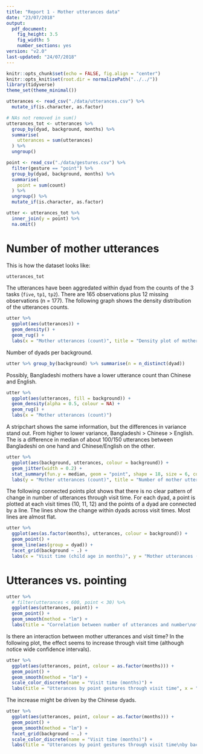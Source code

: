 ```yaml
---
title: "Report 1 - Mother utterances data"
date: "23/07/2018"
output: 
  pdf_document: 
    fig_height: 3.5
    fig_width: 5
    number_sections: yes
version: "v2.0"
last-updated: "24/07/2018"
---
```


```r
knitr::opts_chunk$set(echo = FALSE, fig.align = "center")
knitr::opts_knit$set(root.dir = normalizePath("../../"))
library(tidyverse)
theme_set(theme_minimal())
```

```r
utterances <- read_csv("./data/utterances.csv") %>%
  mutate_if(is.character, as.factor)

# NAs not removed in sum()
utterances_tot <- utterances %>%
  group_by(dyad, background, months) %>%
  summarise(
    utterances = sum(utterances)
  ) %>%
  ungroup()

point <- read_csv("./data/gestures.csv") %>%
  filter(gesture == "point") %>%
  group_by(dyad, background, months) %>%
  summarise(
    point = sum(count)
  ) %>%
  ungroup() %>%
  mutate_if(is.character, as.factor)

utter <- utterances_tot %>%
  inner_join(y = point) %>%
  na.omit()
```

# Number of mother utterances

This is how the dataset looks like:

```r
utterances_tot
```

The utterances have been aggredated within dyad from the counts of the 3 tasks (`five`, `tp1`, `tp2`). There are 165 observations plus 12 missing observations (n = 177). The following graph shows the density distribution of the utterances counts.

```r
utter %>%
  ggplot(aes(utterances)) +
  geom_density() +
  geom_rug() +
  labs(x = "Mother utterances (count)", title = "Density plot of mother uttarances")
```

Number of dyads per background.

```r
utter %>% group_by(background) %>% summarise(n = n_distinct(dyad))
```

Possibly, Bangladeshi mothers have a lower utterance count than Chinese and English.

```r
utter %>%
  ggplot(aes(utterances, fill = background)) +
  geom_density(alpha = 0.5, colour = NA) +
  geom_rug() +
  labs(x = "Mother utterances (count)")
```

A stripchart shows the same information, but the differences in variance stand out. From higher to lower variance, Bangladeshi > Chinese > English. The is a difference in median of about 100/150 utterances between Bangladeshi on one hand and Chinese/English on the other.

```r
utter %>%
  ggplot(aes(background, utterances, colour = background)) +
  geom_jitter(width = 0.2) +
  stat_summary(fun.y = median, geom = "point", shape = 18, size = 6, color = "black") +
  labs(y = "Mother utterances (count)", title = "Number of mother utterances by background", subtitle = "The black diamond is the median")
```

The following connected points plot shows that there is no clear pattern of change in number of utterances through visit time. For each dyad, a point is plotted at each visit times (10, 11, 12) and the points of a dyad are connected by a line. The lines show the change within dyads across visit times. Most lines are almost flat.

```r
utter %>%
  ggplot(aes(as.factor(months), utterances, colour = background)) +
  geom_point() +
  geom_line(aes(group = dyad)) +
  facet_grid(background ~ .) +
  labs(x = "Visit time (child age in months)", y = "Mother utterances (count)", title = "Number of mother utterances utterances by visit for\neach background", subtitle = "Each point is a dyad, points of a dyad are connected by a line")
```

# Utterances vs. pointing

```r
utter %>%
  # filter(utterances < 600, point < 30) %>%
  ggplot(aes(utterances, point)) +
  geom_point() +
  geom_smooth(method = "lm") +
  labs(title = "Correlation between number of utterances and number\nof point gestures", x = "Mother utterances (count)", y = "Point gestures (count)")
```

Is there an interaction between mother utterances and visit time? In the following plot, the effect seems to increase through visit time (although notice wide confidence intervals).

```r
utter %>%
  ggplot(aes(utterances, point, colour = as.factor(months))) +
  geom_point() +
  geom_smooth(method = "lm") +
  scale_color_discrete(name = "Visit time (months)") +
  labs(title = "Utterances by point gestures through visit time", x = "Mother utterances (count)", y = "Point gestures (count)")
```

The increase might be driven by the Chinese dyads.

```r
utter %>%
  ggplot(aes(utterances, point, colour = as.factor(months))) +
  geom_point() +
  geom_smooth(method = "lm") +
  facet_grid(background ~ .) +
  scale_color_discrete(name = "Visit time (months)") +
  labs(title = "Utterances by point gestures through visit time\nby background", x = "Mother utterances (count)", y = "Point gestures (count)")
```
